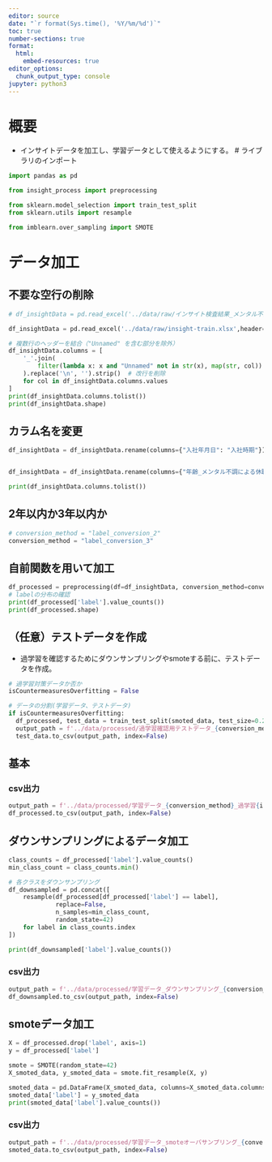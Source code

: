 ```yaml
---
editor: source
date: "`r format(Sys.time(), '%Y/%m/%d')`"
toc: true
number-sections: true
format: 
  html:
    embed-resources: true
editor_options: 
  chunk_output_type: console
jupyter: python3
---
```


# 概要
-   インサイトデータを加工し、学習データとして使えるようにする。
# ライブラリのインポート
```python
import pandas as pd

from insight_process import preprocessing

from sklearn.model_selection import train_test_split
from sklearn.utils import resample

from imblearn.over_sampling import SMOTE
```

# データ加工
## 不要な空行の削除

```python
# df_insightData = pd.read_excel('../data/raw/インサイト検査結果_メンタル不調歴の有無_役職_PA評価一覧_離職時期のみ_250214.xlsx',header=[0, 1, 2, 3, 4, 5])

df_insightData = pd.read_excel('../data/raw/insight-train.xlsx',header=[0, 1, 2, 3, 4, 5])

# 複数行のヘッダーを結合（"Unnamed" を含む部分を除外）
df_insightData.columns = [
    '_'.join(
        filter(lambda x: x and "Unnamed" not in str(x), map(str, col))
    ).replace('\n', '').strip()  # 改行を削除
    for col in df_insightData.columns.values
]
print(df_insightData.columns.tolist())
print(df_insightData.shape)
```

## カラム名を変更
```python
df_insightData = df_insightData.rename(columns={"入社年月日": "入社時期"})


df_insightData = df_insightData.rename(columns={"年齢_メンタル不調による休職時期_or_離職時期": "離職時期"})

print(df_insightData.columns.tolist())
```

## 2年以内か3年以内か
```python
# conversion_method = "label_conversion_2"
conversion_method = "label_conversion_3"
```

## 自前関数を用いて加工
```python
df_processed = preprocessing(df=df_insightData, conversion_method=conversion_method)
# labelの分布の確認
print(df_processed['label'].value_counts())
print(df_processed.shape)
```

## （任意）テストデータを作成
- 過学習を確認するためにダウンサンプリングやsmoteする前に、テストデータを作成。
```python
# 過学習対策データか否か
isCountermeasuresOverfitting = False

# データの分割(学習データ、テストデータ)
if isCountermeasuresOverfitting:
  df_processed, test_data = train_test_split(smoted_data, test_size=0.2,random_state=10)
  output_path = f'../data/processed/過学習確認用テストデータ_{conversion_method}.csv'
  test_data.to_csv(output_path, index=False)
```

## 基本
### csv出力
```python
output_path = f'../data/processed/学習データ_{conversion_method}_過学習{isCountermeasuresOverfitting}.csv'
df_processed.to_csv(output_path, index=False)
```

## ダウンサンプリングによるデータ加工
```python
class_counts = df_processed['label'].value_counts()
min_class_count = class_counts.min()

# 各クラスをダウンサンプリング
df_downsampled = pd.concat([
    resample(df_processed[df_processed['label'] == label], 
             replace=False, 
             n_samples=min_class_count, 
             random_state=42)
    for label in class_counts.index
])

print(df_downsampled['label'].value_counts())

```

### csv出力
```python
output_path = f'../data/processed/学習データ_ダウンサンプリング_{conversion_method}_過学習{isCountermeasuresOverfitting}.csv'
df_downsampled.to_csv(output_path, index=False)
```

## smoteデータ加工
```python
X = df_processed.drop('label', axis=1)
y = df_processed['label']

smote = SMOTE(random_state=42)
X_smoted_data, y_smoted_data = smote.fit_resample(X, y)

smoted_data = pd.DataFrame(X_smoted_data, columns=X_smoted_data.columns)
smoted_data['label'] = y_smoted_data
print(smoted_data['label'].value_counts())
```

### csv出力
```python
output_path = f'../data/processed/学習データ_smoteオーバサンプリング_{conversion_method}_過学習{isCountermeasuresOverfitting}.csv'
smoted_data.to_csv(output_path, index=False)
```